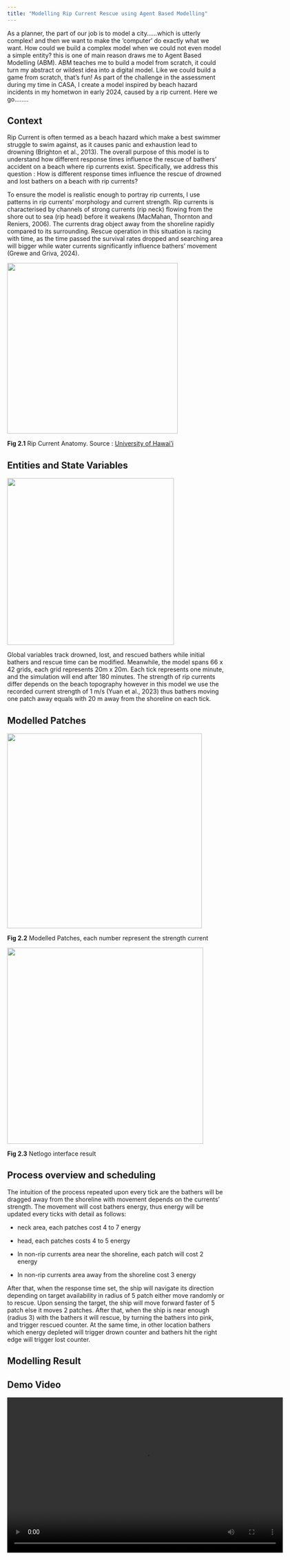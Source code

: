 ```yaml
---
title: "Modelling Rip Current Rescue using Agent Based Modelling"
---
```


As a planner, the part of our job is to model a city......which is utterly complex! and then we want to make the 'computer' do exactly what we want. How could we build a complex model when we could not even model a simple entity? this is one of main reason draws me to Agent Based Modelling (ABM). ABM teaches me to build a model from scratch, it could turn my abstract or wildest idea into a digital model. Like we could build a game from scratch, that's fun! As part of the challenge in the assessment during my time in CASA, I create a model inspired by beach hazard incidents in my hometwon in early 2024, caused by a rip current. Here we go........

## Context

Rip Current is often termed as a beach hazard which make a best swimmer struggle to swim against, as it causes panic and exhaustion lead to drowning (Brighton et al., 2013). The overall purpose of this model is to understand how different response times influence the rescue of bathers’ accident on a beach where rip currents exist. Specifically, we address this question : How is different response times influence the rescue of drowned and lost bathers on a beach with rip currents?

To ensure the model is realistic enough to portray rip currents, I use patterns in rip currents’ morphology and current strength. Rip currents is characterised by channels of strong currents (rip neck) flowing from the shore out to sea (rip head) before it weakens (MacMahan, Thornton and Reniers, 2006). The currents drag object away from the shoreline rapidly compared to its surrounding. Rescue operation in this situation is racing with time, as the time passed the survival rates dropped and searching area will bigger while water currents significantly influence bathers' movement (Grewe and Griva, 2024).

![](images/clipboard-1896609057.png){width="396"}

**Fig 2.1** Rip Current Anatomy. Source : [University of Hawai’i](https://manoa.hawaii.edu/exploringourfluidearth/physical/coastal-interactions/wave-coast-interactions)

## Entities and State Variables

![](images/clipboard-2599180595.png){width="387"}

Global variables track drowned, lost, and rescued bathers while initial bathers and rescue time can be modified. Meanwhile, the model spans 66 x 42 grids, each grid represents 20m x 20m. Each tick represents one minute, and the simulation will end after 180 minutes. The strength of rip currents differ depends on the beach topography however in this model we use the recorded current strength of 1 m/s (Yuan et al., 2023) thus bathers moving one patch away equals with 20 m away from the shoreline on each tick.

## Modelled Patches

![](images/clipboard-3913222032.png){width="452"}

**Fig 2.2** Modelled Patches, each number represent the strength current

![](images/clipboard-3368747096.png){width="455"}

**Fig 2.3** Netlogo interface result

## Process overview and scheduling

The intuition of the process repeated upon every tick are the bathers will be dragged away from the shoreline with movement depends on the currents’ strength. The movement will cost bathers energy, thus energy will be updated every ticks with detail as follows:

-   neck area, each patches cost 4 to 7 energy

-   head, each patches costs 4 to 5 energy

-   In non-rip currents area near the shoreline, each patch will cost 2 energy

-   In non-rip currents area away from the shoreline cost 3 energy

After that, when the response time set, the ship will navigate its direction depending on target availability in radius of 5 patch either move randomly or to rescue. Upon sensing the target, the ship will move forward faster of 5 patch else it moves 2 patches. After that, when the ship is near enough (radius 3) with the bathers it will rescue, by turning the bathers into pink, and trigger rescued counter. At the same time, in other location bathers which energy depleted will trigger drown counter and bathers hit the right edge will trigger lost counter.

## Modelling Result

## Demo Video

<video width="640" height="360" controls>

<source src="videos/ABM.mp4" type="video/mp4">

Your browser does not support the video tag. </video>
